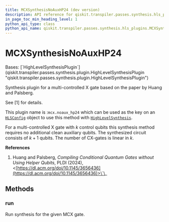 ```yaml
---
title: MCXSynthesisNoAuxHP24 (dev version)
description: API reference for qiskit.transpiler.passes.synthesis.hls_plugins.MCXSynthesisNoAuxHP24 in the dev version of qiskit
in_page_toc_min_heading_level: 1
python_api_type: class
python_api_name: qiskit.transpiler.passes.synthesis.hls_plugins.MCXSynthesisNoAuxHP24
---
```


# MCXSynthesisNoAuxHP24

<Class id="qiskit.transpiler.passes.synthesis.hls_plugins.MCXSynthesisNoAuxHP24" isDedicatedPage={true} github="https://github.com/Qiskit/qiskit/tree/main/qiskit/transpiler/passes/synthesis/hls_plugins.py#L1446-L1478" signature="qiskit.transpiler.passes.synthesis.hls_plugins.MCXSynthesisNoAuxHP24" modifiers="class">
  Bases: [`HighLevelSynthesisPlugin`](qiskit.transpiler.passes.synthesis.plugin.HighLevelSynthesisPlugin "qiskit.transpiler.passes.synthesis.plugin.HighLevelSynthesisPlugin")

  Synthesis plugin for a multi-controlled X gate based on the paper by Huang and Palsberg.

  See \[1] for details.

  This plugin name is :`mcx.noaux_hp24` which can be used as the key on an [`HLSConfig`](qiskit.transpiler.passes.HLSConfig "qiskit.transpiler.passes.HLSConfig") object to use this method with [`HighLevelSynthesis`](qiskit.transpiler.passes.HighLevelSynthesis "qiskit.transpiler.passes.HighLevelSynthesis").

  For a multi-controlled X gate with $k$ control qubits this synthesis method requires no additional clean auxiliary qubits. The synthesized circuit consists of $k + 1$ qubits. The number of CX-gates is linear in $k$.

  **References**

  1.  Huang and Palsberg, *Compiling Conditional Quantum Gates without Using Helper Qubits*, PLDI (2024), \<[https://dl.acm.org/doi/10.1145/3656436](https://dl.acm.org/doi/10.1145/3656436)>\`\_

  ## Methods

  ### run

  <Function id="qiskit.transpiler.passes.synthesis.hls_plugins.MCXSynthesisNoAuxHP24.run" github="https://github.com/Qiskit/qiskit/tree/main/qiskit/transpiler/passes/synthesis/hls_plugins.py#L1466-L1478" signature="run(high_level_object, coupling_map=None, target=None, qubits=None, **options)">
    Run synthesis for the given MCX gate.
  </Function>
</Class>


